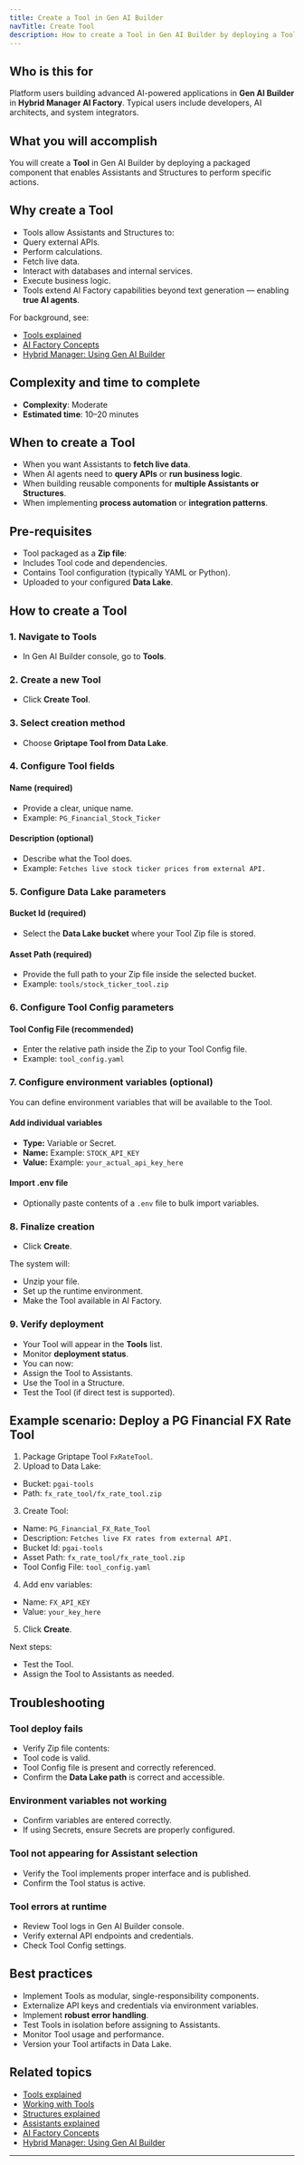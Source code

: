 ```yaml
---
title: Create a Tool in Gen AI Builder
navTitle: Create Tool
description: How to create a Tool in Gen AI Builder by deploying a Tool from a Zip file.
---
```


## Who is this for

Platform users building advanced AI-powered applications in **Gen AI Builder** in **Hybrid Manager AI Factory**.
Typical users include developers, AI architects, and system integrators.

## What you will accomplish

You will create a **Tool** in Gen AI Builder by deploying a packaged component that enables Assistants and Structures to perform specific actions.

## Why create a Tool

-   Tools allow Assistants and Structures to:
-   Query external APIs.
-   Perform calculations.
-   Fetch live data.
-   Interact with databases and internal services.
-   Execute business logic.
-   Tools extend AI Factory capabilities beyond text generation — enabling **true AI agents**.

For background, see:

-   [Tools explained](/edb-postgres-ai/1.2/ai-factory/learn/explained/tools-explained/)
-   [AI Factory Concepts](/edb-postgres-ai/1.2/ai-factory/learn/explained/ai-factory-concepts/)
-   [Hybrid Manager: Using Gen AI Builder](/edb-postgres-ai/1.2/hybrid-manager/ai-factory/gen-ai/builder/)

## Complexity and time to complete

-   **Complexity**: Moderate
-   **Estimated time**: 10–20 minutes

## When to create a Tool

-   When you want Assistants to **fetch live data**.
-   When AI agents need to **query APIs** or **run business logic**.
-   When building reusable components for **multiple Assistants or Structures**.
-   When implementing **process automation** or **integration patterns**.

## Pre-requisites

-   Tool packaged as a **Zip file**:
-   Includes Tool code and dependencies.
-   Contains Tool configuration (typically YAML or Python).
-   Uploaded to your configured **Data Lake**.

## How to create a Tool

### 1. Navigate to Tools

-   In Gen AI Builder console, go to **Tools**.

### 2. Create a new Tool

-   Click **Create Tool**.

### 3. Select creation method

-   Choose **Griptape Tool from Data Lake**.

### 4. Configure Tool fields

#### Name (required)

-   Provide a clear, unique name.
-   Example: `PG_Financial_Stock_Ticker`

#### Description (optional)

-   Describe what the Tool does.
-   Example: `Fetches live stock ticker prices from external API.`

### 5. Configure Data Lake parameters

#### Bucket Id (required)

-   Select the **Data Lake bucket** where your Tool Zip file is stored.

#### Asset Path (required)

-   Provide the full path to your Zip file inside the selected bucket.
-   Example: `tools/stock_ticker_tool.zip`

### 6. Configure Tool Config parameters

#### Tool Config File (recommended)

-   Enter the relative path inside the Zip to your Tool Config file.
-   Example: `tool_config.yaml`

### 7. Configure environment variables (optional)

You can define environment variables that will be available to the Tool.

#### Add individual variables

-   **Type:** Variable or Secret.
-   **Name:** Example: `STOCK_API_KEY`
-   **Value:** Example: `your_actual_api_key_here`

#### Import .env file

-   Optionally paste contents of a `.env` file to bulk import variables.

### 8. Finalize creation

-   Click **Create**.

The system will:

-   Unzip your file.
-   Set up the runtime environment.
-   Make the Tool available in AI Factory.

### 9. Verify deployment

-   Your Tool will appear in the **Tools** list.
-   Monitor **deployment status**.
-   You can now:
-   Assign the Tool to Assistants.
-   Use the Tool in a Structure.
-   Test the Tool (if direct test is supported).

## Example scenario: Deploy a PG Financial FX Rate Tool

1.  Package Griptape Tool `FxRateTool`.
2.  Upload to Data Lake:

-   Bucket: `pgai-tools`
-   Path: `fx_rate_tool/fx_rate_tool.zip`

3.  Create Tool:

-   Name: `PG_Financial_FX_Rate_Tool`
-   Description: `Fetches live FX rates from external API.`
-   Bucket Id: `pgai-tools`
-   Asset Path: `fx_rate_tool/fx_rate_tool.zip`
-   Tool Config File: `tool_config.yaml`

4.  Add env variables:

-   Name: `FX_API_KEY`
-   Value: `your_key_here`

5.  Click **Create**.

Next steps:

-   Test the Tool.
-   Assign the Tool to Assistants as needed.

## Troubleshooting

### Tool deploy fails

-   Verify Zip file contents:
-   Tool code is valid.
-   Tool Config file is present and correctly referenced.
-   Confirm the **Data Lake path** is correct and accessible.

### Environment variables not working

-   Confirm variables are entered correctly.
-   If using Secrets, ensure Secrets are properly configured.

### Tool not appearing for Assistant selection

-   Verify the Tool implements proper interface and is published.
-   Confirm the Tool status is active.

### Tool errors at runtime

-   Review Tool logs in Gen AI Builder console.
-   Verify external API endpoints and credentials.
-   Check Tool Config settings.

## Best practices

-   Implement Tools as modular, single-responsibility components.
-   Externalize API keys and credentials via environment variables.
-   Implement **robust error handling**.
-   Test Tools in isolation before assigning to Assistants.
-   Monitor Tool usage and performance.
-   Version your Tool artifacts in Data Lake.

## Related topics

-   [Tools explained](/edb-postgres-ai/1.2/ai-factory/learn/explained/tools-explained/)
-   [Working with Tools](/edb-postgres-ai/1.2/ai-factory/gen-ai/agent-studio/tools/)
-   [Structures explained](/edb-postgres-ai/1.2/ai-factory/learn/explained/structures-explained/)
-   [Assistants explained](/edb-postgres-ai/1.2/ai-factory/learn/explained/assistants-explained/)
-   [AI Factory Concepts](/edb-postgres-ai/1.2/ai-factory/learn/explained/ai-factory-concepts/)
-   [Hybrid Manager: Using Gen AI Builder](/edb-postgres-ai/1.2/hybrid-manager/ai-factory/gen-ai/builder/)

* * *
